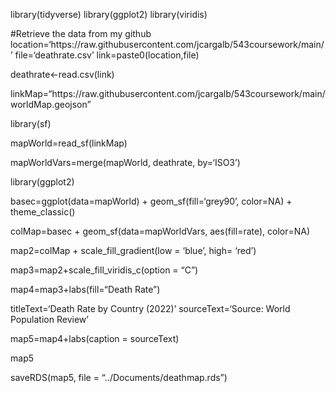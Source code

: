 library(tidyverse)
library(ggplot2)
library(viridis)

#Retrieve the data from my github
location='https://raw.githubusercontent.com/jcargalb/543coursework/main/'
file='deathrate.csv'
link=paste0(location,file)

deathrate<-read.csv(link)

linkMap="https://raw.githubusercontent.com/jcargalb/543coursework/main/worldMap.geojson" 

library(sf)
                           
mapWorld=read_sf(linkMap)

mapWorldVars=merge(mapWorld, deathrate, by='ISO3')

library(ggplot2)

basec=ggplot(data=mapWorld) + geom_sf(fill='grey90',
                                     color=NA) + theme_classic()
                                     
colMap=basec + geom_sf(data=mapWorldVars,
                       aes(fill=rate),
                       color=NA)
                       
map2=colMap + scale_fill_gradient(low = 'blue',
                             high= 'red')

map3=map2+scale_fill_viridis_c(option = "C")

map4=map3+labs(fill="Death Rate")

titleText='Death Rate by Country (2022)'
sourceText='Source: World Population Review'

map5=map4+labs(caption = sourceText)

map5

saveRDS(map5, file = "../Documents/deathmap.rds")